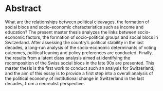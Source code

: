 # Abstract {.unnumbered}

What are the relationships between political cleavages, the formation of social blocs and socio-economic characteristics such as income and education? The present master thesis analyzes the links between socio-economic factors, the formation of socio-political groups and social blocs in Switzerland. After assessing the country's political stability in the last decades, a long-run analysis of the socio-economic determinants of voting outcomes, political leaning and policy preferences are conducted. Finally, the results from a latent class analysis aimed at identifying the recomposition of the Swiss social blocs in the late 90s are presented. This master thesis is the first work to conduct such an analysis for Switzerland, and the aim of this essay is to provide a first step into a overall analysis of the political economy of institutional change in Switzerland in the last decades, from a neorealist perspective.


